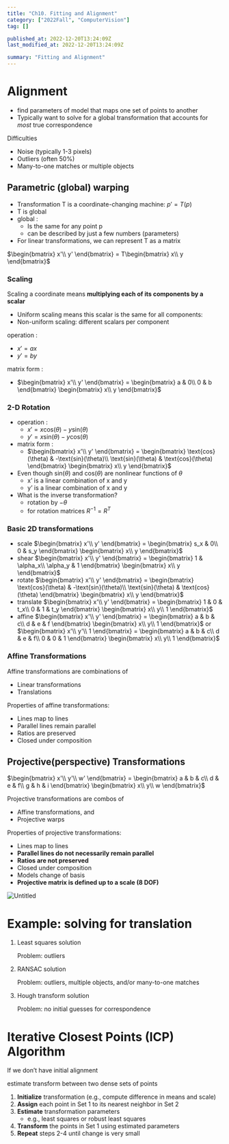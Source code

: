 ```yaml
---
title: "Ch10. Fitting and Alignment"
category: ["2022Fall", "ComputerVision"]
tag: []

published_at: 2022-12-20T13:24:09Z
last_modified_at: 2022-12-20T13:24:09Z

summary: "Fitting and Alignment"
---
```


# Alignment

- find parameters of model that maps one set of points to another
- Typically want to solve for a global transformation that accounts for _most_ true correspondence

Difficulties

- Noise (typically 1-3 pixels)
- Outliers (often 50%)
- Many-to-one matches or multiple objects

## Parametric (global) warping

- Transformation T is a coordinate-changing machine: $p' = T(p)$
- T is global
- global :
  - Is the same for any point p
  - can be described by just a few numbers (parameters)
- For linear transformations, we can represent T as a matrix

$\begin{bmatrix}
x'\\
y'
\end{bmatrix} = T\begin{bmatrix}
x\\
y
\end{bmatrix}$

### Scaling

Scaling a coordinate means **multiplying each of its components by a scalar**

- Uniform scaling means this scalar is the same for all components:
- Non-uniform scaling: different scalars per component

operation :

- $x' = ax$
- $y' = by$

matrix form :

- $\begin{bmatrix}
x'\\
y'
\end{bmatrix} =
\begin{bmatrix}
a & 0\\
0 & b
\end{bmatrix}
\begin{bmatrix}
x\\
y
\end{bmatrix}$

### 2-D Rotation

- operation :
  - $x' = x \text{cos}(\theta) - y \text{sin}(\theta)$
  - $y' = x \text{sin}(\theta) - y \text{cos}(\theta)$
- matrix form :
  - $\begin{bmatrix}
    x'\\
    y'
    \end{bmatrix} =
    \begin{bmatrix}
    \text{cos}(\theta) & -\text{sin}(\theta)\\
    \text{sin}(\theta) & \text{cos}(\theta)
    \end{bmatrix}
    \begin{bmatrix}
    x\\
    y
    \end{bmatrix}$
- Even though sin($\theta$) and cos($\theta$) are nonlinear functions of $\theta$
  - x’ is a linear combination of x and y
  - y’ is a linear combination of x and y
- What is the inverse transformation?
  - rotation by $-\theta$
  - for rotation matrices $R^{-1} = R^T$

### Basic 2D transformations

- scale
  $\begin{bmatrix}
    x'\\
    y'
    \end{bmatrix} =
    \begin{bmatrix}
    s_x & 0\\
    0 & s_y
    \end{bmatrix}
    \begin{bmatrix}
    x\\
    y
    \end{bmatrix}$
- shear
  $\begin{bmatrix}
    x'\\
    y'
    \end{bmatrix} =
    \begin{bmatrix}
    1 & \alpha_x\\
    \alpha_y & 1
    \end{bmatrix}
    \begin{bmatrix}
    x\\
    y
    \end{bmatrix}$
- rotate
  $\begin{bmatrix}
    x'\\
    y'
    \end{bmatrix} =
    \begin{bmatrix}
    \text{cos}(\theta) & -\text{sin}(\theta)\\
    \text{sin}(\theta) & \text{cos}(\theta)
    \end{bmatrix}
    \begin{bmatrix}
    x\\
    y
    \end{bmatrix}$
- translate
  $\begin{bmatrix}
    x'\\
    y'
    \end{bmatrix} =
    \begin{bmatrix}
    1 & 0 & t_x\\
    0 & 1 & t_y
    \end{bmatrix}
    \begin{bmatrix}
    x\\
    y\\
    1
    \end{bmatrix}$
- affine
  $\begin{bmatrix}
    x'\\
    y'
    \end{bmatrix} =
    \begin{bmatrix}
    a & b & c\\
    d & e & f
    \end{bmatrix}
    \begin{bmatrix}
    x\\
    y\\
    1
    \end{bmatrix}$
  or
  $\begin{bmatrix}
    x'\\
    y'\\
    1
    \end{bmatrix} =
    \begin{bmatrix}
    a & b & c\\
    d & e & f\\
    0 & 0 & 1
    \end{bmatrix}
    \begin{bmatrix}
    x\\
    y\\
    1
    \end{bmatrix}$

### Affine Transformations

Affine transformations are combinations of

- Linear transformations
- Translations

Properties of affine transformations:

- Lines map to lines
- Parallel lines remain parallel
- Ratios are preserved
- Closed under composition

## Projective(perspective) Transformations

$\begin{bmatrix}
x'\\
y'\\
w'
\end{bmatrix} =
\begin{bmatrix}
a & b & c\\
d & e & f\\
g & h & i
\end{bmatrix}
\begin{bmatrix}
x\\
y\\
w
\end{bmatrix}$

Projective transformations are combos of

- Affine transformations, and
- Projective warps

Properties of projective transformations:

- Lines map to lines
- **Parallel lines do not necessarily remain parallel**
- **Ratios are not preserved**
- Closed under composition
- Models change of basis
- **Projective matrix is defined up to a scale (8 DOF)**

![Untitled](/post/computerVisionCh10/Untitled.png)

# Example: solving for translation

1. Least squares solution

   Problem: outliers

2. RANSAC solution

   Problem: outliers, multiple objects, and/or many-to-one matches

3. Hough transform solution

   Problem: no initial guesses for correspondence

# Iterative Closest Points (ICP) Algorithm

If we don’t have initial alignment

estimate transform between two dense sets of points

1. **Initialize** transformation (e.g., compute difference in means and
   scale)
2. **Assign** each point in Set 1 to its nearest neighbor in Set 2
3. **Estimate** transformation parameters
   - e.g., least squares or robust least squares
4. **Transform** the points in Set 1 using estimated parameters
5. **Repeat** steps 2-4 until change is very small
